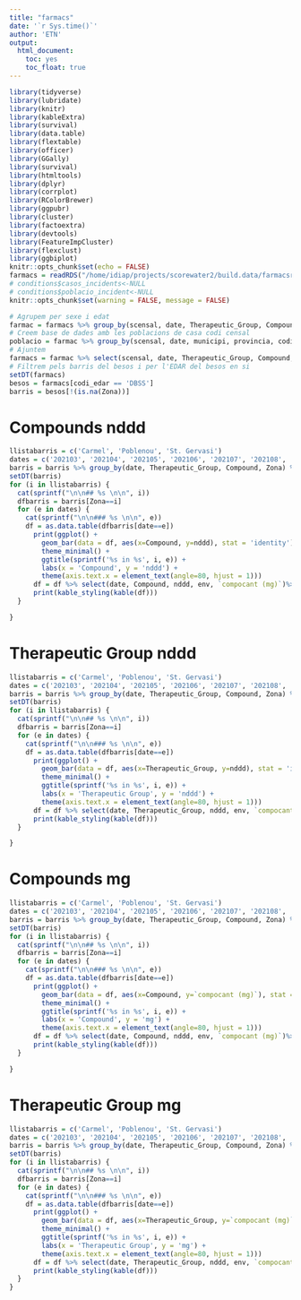 ```yaml
---
title: "farmacs"
date: '`r Sys.time()`'
author: 'ETN'
output: 
  html_document: 
    toc: yes
    toc_float: true
---
```


```r
library(tidyverse)
library(lubridate)
library(knitr)
library(kableExtra)
library(survival)
library(data.table)
library(flextable)
library(officer)
library(GGally)
library(survival)
library(htmltools)
library(dplyr)
library(corrplot)
library(RColorBrewer)
library(ggpubr)
library(cluster)
library(factoextra) 
library(devtools)
library(FeatureImpCluster)
library(flexclust)
library(ggbiplot)
knitr::opts_chunk$set(echo = FALSE)
farmacs = readRDS("/home/idiap/projects/scorewater2/build.data/farmacsreals.rds")
# conditions$casos_incidents<-NULL
# conditions$poblacio_incident<-NULL
knitr::opts_chunk$set(warning = FALSE, message = FALSE) 
```

```r
# Agrupem per sexe i edat
farmac = farmacs %>% group_by(scensal, date, Therapeutic_Group, Compound, municipi, provincia, codi_edar, Zona) %>% summarize_if(is.numeric, sum, na.rm=T)
# Creem base de dades amb les poblacions de casa codi censal
poblacio = farmac %>% group_by(scensal, date, municipi, provincia, codi_edar, Zona) %>% summarize_if(is.numeric, max, na.rm=T) %>% select(scensal, date, municipi, provincia, codi_edar, Zona, pob_SIDIAP_mensual, pob_real)
# Ajuntem
farmacs = farmac %>% select(scensal, date, Therapeutic_Group, Compound, municipi, provincia, codi_edar, Zona, nddd, env, `compocant (mg)`) %>% left_join(poblacio)
# Filtrem pels barris del besos i per l'EDAR del besos en si
setDT(farmacs)
besos = farmacs[codi_edar == 'DBSS']
barris = besos[!(is.na(Zona))]
```

# Compounds nddd

```r
llistabarris = c('Carmel', 'Poblenou', 'St. Gervasi')
dates = c('202103', '202104', '202105', '202106', '202107', '202108', '202109', '202110', '202111', '202112', '202201', '202202', '202203', '202204', '202205', '202206')
barris = barris %>% group_by(date, Therapeutic_Group, Compound, Zona) %>% summarize_if(is.numeric, sum, na.rm=T)
setDT(barris)
for (i in llistabarris) {
  cat(sprintf("\n\n## %s \n\n", i))
  dfbarris = barris[Zona==i]
  for (e in dates) {
    cat(sprintf("\n\n### %s \n\n", e))
    df = as.data.table(dfbarris[date==e])
      print(ggplot() + 
        geom_bar(data = df, aes(x=Compound, y=nddd), stat = 'identity') +
        theme_minimal() +
        ggtitle(sprintf('%s in %s', i, e)) +
        labs(x = 'Compound', y = 'nddd') +
        theme(axis.text.x = element_text(angle=80, hjust = 1)))
      df = df %>% select(date, Compound, nddd, env, `compocant (mg)`)%>% group_by(date, Compound) %>% summarize_if(is.numeric, sum, na.rm=T)
      print(kable_styling(kable(df)))
  }

}
```

# Therapeutic Group nddd

```r
llistabarris = c('Carmel', 'Poblenou', 'St. Gervasi')
dates = c('202103', '202104', '202105', '202106', '202107', '202108', '202109', '202110', '202111', '202112', '202201', '202202', '202203', '202204', '202205', '202206')
barris = barris %>% group_by(date, Therapeutic_Group, Compound, Zona) %>% summarize_if(is.numeric, sum, na.rm=T)
setDT(barris)
for (i in llistabarris) {
  cat(sprintf("\n\n## %s \n\n", i))
  dfbarris = barris[Zona==i]
  for (e in dates) {
    cat(sprintf("\n\n### %s \n\n", e))
    df = as.data.table(dfbarris[date==e])
      print(ggplot() + 
        geom_bar(data = df, aes(x=Therapeutic_Group, y=nddd), stat = 'identity') +
        theme_minimal() +
        ggtitle(sprintf('%s in %s', i, e)) +
        labs(x = 'Therapeutic Group', y = 'nddd') +
        theme(axis.text.x = element_text(angle=80, hjust = 1)))
      df = df %>% select(date, Therapeutic_Group, nddd, env, `compocant (mg)`)%>% group_by(date, Therapeutic_Group) %>% summarize_if(is.numeric, sum, na.rm=T)
      print(kable_styling(kable(df)))
  }

}
```

# Compounds mg

```r
llistabarris = c('Carmel', 'Poblenou', 'St. Gervasi')
dates = c('202103', '202104', '202105', '202106', '202107', '202108', '202109', '202110', '202111', '202112', '202201', '202202', '202203', '202204', '202205', '202206')
barris = barris %>% group_by(date, Therapeutic_Group, Compound, Zona) %>% summarize_if(is.numeric, sum, na.rm=T)
setDT(barris)
for (i in llistabarris) {
  cat(sprintf("\n\n## %s \n\n", i))
  dfbarris = barris[Zona==i]
  for (e in dates) {
    cat(sprintf("\n\n### %s \n\n", e))
    df = as.data.table(dfbarris[date==e])
      print(ggplot() + 
        geom_bar(data = df, aes(x=Compound, y=`compocant (mg)`), stat = 'identity') +
        theme_minimal() +
        ggtitle(sprintf('%s in %s', i, e)) +
        labs(x = 'Compound', y = 'mg') +
        theme(axis.text.x = element_text(angle=80, hjust = 1)))
      df = df %>% select(date, Compound, nddd, env, `compocant (mg)`)%>% group_by(date, Compound) %>% summarize_if(is.numeric, sum, na.rm=T)
      print(kable_styling(kable(df)))
  }

}
```

# Therapeutic Group mg

```r
llistabarris = c('Carmel', 'Poblenou', 'St. Gervasi')
dates = c('202103', '202104', '202105', '202106', '202107', '202108', '202109', '202110', '202111', '202112', '202201', '202202', '202203', '202204', '202205', '202206')
barris = barris %>% group_by(date, Therapeutic_Group, Compound, Zona) %>% summarize_if(is.numeric, sum, na.rm=T)
setDT(barris)
for (i in llistabarris) {
  cat(sprintf("\n\n## %s \n\n", i))
  dfbarris = barris[Zona==i]
  for (e in dates) {
    cat(sprintf("\n\n### %s \n\n", e))
    df = as.data.table(dfbarris[date==e])
      print(ggplot() + 
        geom_bar(data = df, aes(x=Therapeutic_Group, y=`compocant (mg)`), stat = 'identity') +
        theme_minimal() +
        ggtitle(sprintf('%s in %s', i, e)) +
        labs(x = 'Therapeutic Group', y = 'mg') +
        theme(axis.text.x = element_text(angle=80, hjust = 1)))
      df = df %>% select(date, Therapeutic_Group, nddd, env, `compocant (mg)`) %>% group_by(date, Therapeutic_Group) %>% summarize_if(is.numeric, sum, na.rm=T)
      print(kable_styling(kable(df)))
  }
}
```


